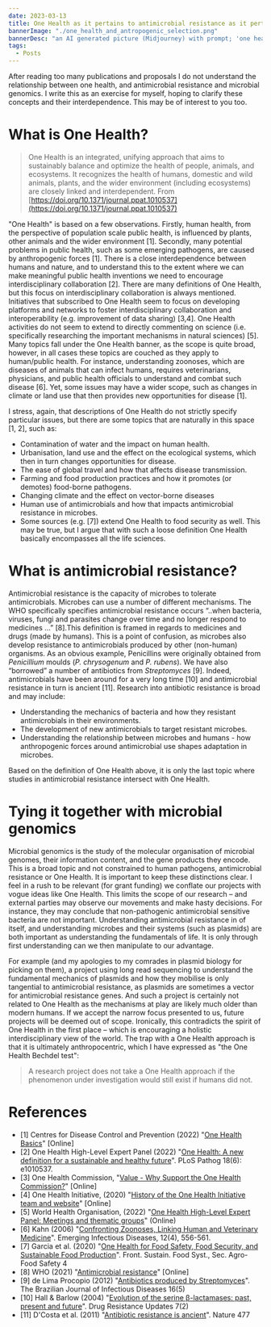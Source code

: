 ```yaml
---
date: 2023-03-13
title: One Health as it pertains to antimicrobial resistance as it pertains to microbial genomics
bannerImage: "./one_health_and_antropogenic_selection.png"
bannerDesc: "an AI generated picture (Midjourney) with prompt; 'one health and antropogenic selection'. You can share and adapt this image following a CC BY-SA 4.0 licence."
tags:
  - Posts
---
```


After reading too many publications and proposals I do not understand the relationship between one health, and antimicrobial resistance and microbial genomics. I write this as an exercise for myself, hoping to clarify these concepts and their interdependence. This may be of interest to you too.

# What is One Health?

> One Health is an integrated, unifying approach that aims to sustainably balance and optimize the health of people, animals, and ecosystems. It recognizes the health of humans, domestic and wild animals, plants, and the wider environment (including ecosystems) are closely linked and interdependent. From [https://doi.org/10.1371/journal.ppat.1010537](https://doi.org/10.1371/journal.ppat.1010537)

"One Health" is based on a few observations. Firstly, human health, from the perspective of population scale public health, is influenced by plants, other animals and the wider environment [1]. Secondly, many potential problems in public health, such as some emerging pathogens, are caused by anthropogenic forces [1]. There is a close interdependence between humans and nature, and to understand this to the extent where we can make meaningful public health inventions we need to encourage interdisciplinary collaboration [2]. There are many definitions of One Health, but this focus on interdisciplinary collaboration is always mentioned. Initiatives that subscribed to One Health seem to focus on developing platforms and networks to foster interdisciplinary collaboration and interoperability (e.g. improvement of data sharing) [3,4]. One Health activities do not seem to extend to directly commenting on science (i.e. specifically researching the important mechanisms in natural sciences) [5]. Many topics fall under the One Health banner, as the scope is quite broad, however, in all cases these topics are couched as they apply to human/public health. For instance, understanding zoonoses, which are diseases of animals that can infect humans, requires veterinarians, physicians, and public health officials to understand and combat such disease [6]. Yet, some issues may have a wider scope, such as changes in climate or land use that then provides new opportunities for disease [1].

I stress, again, that descriptions of One Health do not strictly specify particular issues, but there are some topics that are naturally in this space [1, 2], such as:

- Contamination of water and the impact on human health.
- Urbanisation, land use and the effect on the ecological systems, which then in turn changes opportunities for disease.
- The ease of global travel and how that affects disease transmission.
- Farming and food production practices and how it promotes (or demotes) food-borne pathogens.
- Changing climate and the effect on vector-borne diseases
- Human use of antimicrobials and how that impacts antimicrobial resistance in microbes.
- Some sources (e.g. [7]) extend One Health to food security as well. This may be true, but I argue that with such a loose definition One Health basically encompasses all the life sciences.

# What is antimicrobial resistance?

Antimicrobial resistance is the capacity of microbes to tolerate antimicrobials. Microbes can use a number of different mechanisms. The WHO specifically specifies antimicrobial resistance occurs “..when bacteria, viruses, fungi and parasites change over time and no longer respond to medicines ...” [8].This definition is framed in regards to medicines and drugs (made by humans). This is a point of confusion, as microbes also develop resistance to antimicrobials produced by other (non-human) organisms. As an obvious example, Penicillins were originally obtained from _Penicillium_ moulds (_P. chrysogenum_ and _P. rubens_). We have also “borrowed” a number of antibiotics from _Streptomyces_ [9]. Indeed, antimicrobials have been around for a very long time [10] and antimicrobial resistance in turn is ancient [11]. Research into antibiotic resistance is broad and may include:

- Understanding the mechanics of bacteria and how they resistant antimicrobials in their environments.
- The development of new antimicrobials to target resistant microbes.
- Understanding the relationship between microbes and humans - how anthropogenic forces around antimicrobial use shapes adaptation in microbes.

Based on the definition of One Health above, it is only the last topic where studies in antimicrobial resistance intersect with One Health.

# Tying it together with microbial genomics

Microbial genomics is the study of the molecular organisation of microbial genomes, their information content, and the gene products they encode. This is a broad topic and not constrained to human pathogens, antimicrobial resistance or One Health. It is important to keep these distinctions clear. I feel in a rush to be relevant (for grant funding) we conflate our projects with vogue ideas like One Health. This limits the scope of our research – and external parties may observe our movements and make hasty decisions. For instance, they may conclude that non-pathogenic antimicrobial sensitive bacteria are not important. Understanding antimicrobial resistance in of itself, and understanding microbes and their systems (such as plasmids) are both important as understanding the fundamentals of life. It is only through first understanding can we then manipulate to our advantage.

For example (and my apologies to my comrades in plasmid biology for picking on them), a project using long read sequencing to understand the fundamental mechanics of plasmids and how they mobilise is only tangential to antimicrobial resistance, as plasmids are sometimes a vector for antimicrobial resistance genes. And such a project is certainly not related to One Health as the mechanisms at play are likely much older than modern humans. If we accept the narrow focus presented to us, future projects will be deemed out of scope. Ironically, this contradicts the spirit of One Health in the first place – which is encouraging a holistic interdisciplinary view of the world. The trap with a One Health approach is that it is ultimately anthropocentric, which I have expressed as "the One Health Bechdel test":

> A research project does not take a One Health approach if the phenomenon under investigation would still exist if humans did not.

# References

- [1] Centres for Disease Control and Prevention (2022) "[One Health Basics](https://www.cdc.gov/onehealth/basics/index.html)" [Online]
- [2] One Health High-Level Expert Panel (2022) "[One Health: A new definition for a sustainable and healthy future](https://doi.org/10.1371/journal.ppat.1010537)". PLoS Pathog 18(6): e1010537.
- [3] One Health Commission, "[Value - Why Support the One Health Commission?](https://www.onehealthcommission.org/en/sponsorship/why_support_the_commission/)" [Online]
- [4] One Health Initiative, (2020) "[History of the One Health Initiative team and website](https://onehealthinitiative.com/history-of-the-one-health-initiative-team-and-website/)" [Online]
- [5] World Health Organisation, (2022) "[One Health High-Level Expert Panel: Meetings and thematic groups](https://www.who.int/groups/one-health-high-level-expert-panel/meetings-and-working-groups)" (Online)
- [6] Kahn (2006) "[Confronting Zoonoses, Linking Human and Veterinary Medicine](https://doi.org/10.3201/eid1204.050956)". Emerging Infectious Diseases, 12(4), 556-561.
- [7] Garcia et al. (2020) "[One Health for Food Safety, Food Security, and Sustainable Food Production](https://doi.org/10.3389/fsufs.2020.00001)". Front. Sustain. Food Syst., Sec. Agro-Food Safety 4
- [8] WHO (2021) "[Antimicrobial resistance](https://www.who.int/en/news-room/fact-sheets/detail/antimicrobial-resistance)" [Online]
- [9] de Lima Procopio (2012) "[Antibiotics produced by Streptomyces](https://doi.org/10.1016/j.bjid.2012.08.014)". The Brazilian Journal of Infectious Diseases 16(5)
- [10] Hall & Barlow (2004) "[Evolution of the serine β-lactamases: past, present and future](https://doi.org/10.1016/j.drup.2004.02.003)". Drug Resistance Updates 7(2)
- [11] D'Costa et al. (2011) "[Antibiotic resistance is ancient](https://doi.org/10.1038/nature10388)". Nature 477
